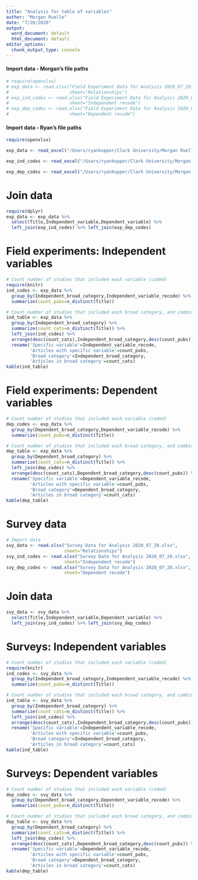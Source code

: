 ```yaml
---
title: "Analysis for table of variables"
author: "Morgan Ruelle"
date: "7/20/2020"
output:
  word_document: default
  html_document: default
editor_options: 
  chunk_output_type: console
---
```

#### Import data - Morgan's file paths
```r

# require(openxlsx)
# exp_data <- read.xlsx("Field Experiment Data for Analysis 2020_07_20.xlsx",   
#                       sheet="Relationships")
# exp_ind_codes <- read.xlsx("Field Experiment Data for Analysis 2020_07_20.xlsx",
#                       sheet="Independent recode")
# exp_dep_codes <- read.xlsx("Field Experiment Data for Analysis 2020_07_20.xlsx",
#                       sheet="Dependent recode")
```

#### Import data - Ryan's file paths
```r

require(openxlsx)

exp_data <- read_excel("/Users/ryankopper/Clark University/Morgan Ruelle - Ryan Kopper Research/Push Pull Systematic Review/Survey Data for Analysis 2020_07_20.xlsx", sheet = "Relationships")

exp_ind_codes <- read_excel("/Users/ryankopper/Clark University/Morgan Ruelle - Ryan Kopper Research/Push Pull Systematic Review/Survey Data for Analysis 2020_07_20.xlsx", sheet = "Independent recode")

exp_dep_codes <- read_excel("/Users/ryankopper/Clark University/Morgan Ruelle - Ryan Kopper Research/Push Pull Systematic Review/Survey Data for Analysis 2020_07_20.xlsx", sheet = "Dependent recode")

```


# Join data
```r
require(dplyr)
exp_data <- exp_data %>%
  select(Title,Independent_variable,Dependent_variable) %>% 
  left_join(exp_ind_codes) %>% left_join(exp_dep_codes)
```
# Field experiments: Independent variables
```r
# Count number of studies that included each variable (coded)
require(knitr)
ind_codes <- exp_data %>% 
  group_by(Independent_broad_category,Independent_variable_recode) %>% 
  summarize(count_pubs=n_distinct(Title))

# Count number of studies that included each broad category, and combine with the previous table
ind_table <- exp_data %>% 
  group_by(Independent_broad_category) %>% 
  summarize(count_cats=n_distinct(Title)) %>%
  left_join(ind_codes) %>% 
  arrange(desc(count_cats),Independent_broad_category,desc(count_pubs)) %>%
  rename('Specific variable'=Independent_variable_recode,
         'Articles with specific variable'=count_pubs,
         'Broad category'=Independent_broad_category,
         'Articles in broad category'=count_cats)
kable(ind_table)
```
# Field experiments: Dependent variables
```r
# Count number of studies that included each variable (coded)
dep_codes <- exp_data %>% 
  group_by(Dependent_broad_category,Dependent_variable_recode) %>% 
  summarize(count_pubs=n_distinct(Title))

# Count number of studies that included each broad category, and combine with the previous table
dep_table <- exp_data %>% 
  group_by(Dependent_broad_category) %>% 
  summarize(count_cats=n_distinct(Title)) %>%
  left_join(dep_codes) %>% 
  arrange(desc(count_cats),Dependent_broad_category,desc(count_pubs)) %>%
  rename('Specific variable'=Dependent_variable_recode,
         'Articles with specific variable'=count_pubs,
         'Broad category'=Dependent_broad_category,
         'Articles in broad category'=count_cats)
kable(dep_table)
```

# Survey data
```r
# Import data
svy_data <- read.xlsx("Survey Data for Analysis 2020_07_20.xlsx",   
                      sheet="Relationships")
svy_ind_codes <- read.xlsx("Survey Data for Analysis 2020_07_20.xlsx",
                      sheet="Independent recode")
svy_dep_codes <- read.xlsx("Survey Data for Analysis 2020_07_20.xlsx",
                      sheet="Dependent recode")
```
# Join data
```r
svy_data <- svy_data %>%
  select(Title,Independent_variable,Dependent_variable) %>% 
  left_join(svy_ind_codes) %>% left_join(svy_dep_codes)
```
# Surveys: Independent variables
```r
# Count number of studies that included each variable (coded)
require(knitr)
ind_codes <- svy_data %>% 
  group_by(Independent_broad_category,Independent_variable_recode) %>% 
  summarize(count_pubs=n_distinct(Title))

# Count number of studies that included each broad category, and combine with the previous table
ind_table <- svy_data %>% 
  group_by(Independent_broad_category) %>% 
  summarize(count_cats=n_distinct(Title)) %>%
  left_join(ind_codes) %>% 
  arrange(desc(count_cats),Independent_broad_category,desc(count_pubs)) %>%
  rename('Specific variable'=Independent_variable_recode,
         'Articles with specific variable'=count_pubs,
         'Broad category'=Independent_broad_category,
         'Articles in broad category'=count_cats)
kable(ind_table)
```
# Surveys: Dependent variables
```r
# Count number of studies that included each variable (coded)
dep_codes <- svy_data %>% 
  group_by(Dependent_broad_category,Dependent_variable_recode) %>% 
  summarize(count_pubs=n_distinct(Title))

# Count number of studies that included each broad category, and combine with the previous table
dep_table <- svy_data %>% 
  group_by(Dependent_broad_category) %>% 
  summarize(count_cats=n_distinct(Title)) %>%
  left_join(dep_codes) %>% 
  arrange(desc(count_cats),Dependent_broad_category,desc(count_pubs)) %>%
  rename('Specific variable'=Dependent_variable_recode,
         'Articles with specific variable'=count_pubs,
         'Broad category'=Dependent_broad_category,
         'Articles in broad category'=count_cats)
kable(dep_table)
```

